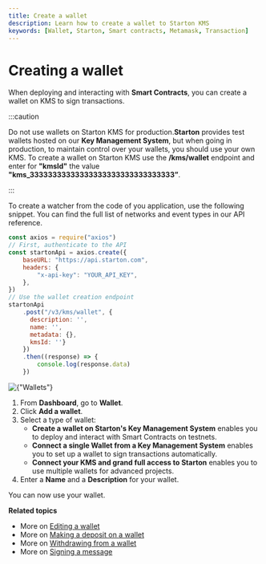 ```yaml
---
title: Create a wallet
description: Learn how to create a wallet to Starton KMS
keywords: [Wallet, Starton, Smart contracts, Metamask, Transaction]
---
```


# Creating a wallet

When deploying and interacting with **Smart Contracts**, you can create a wallet on KMS to sign transactions.

:::caution

Do not use wallets on Starton KMS for production.**Starton** provides test wallets hosted on our **Key Management System**, but when going in production, to maintain control over your wallets, you should use your own KMS. To create a wallet on Starton KMS use the **/kms/wallet** endpoint and enter for **"kmsId"** the value  **"kms_33333333333333333333333333333333”**.

:::

<Tabs>
<TabItem value="code" label="From Code">
To create a watcher from the code of you application, use the following snippet.
You can find the full list of networks and event types in our <Link to="/api-reference">API reference</Link>.

```js
const axios = require("axios")
// First, authenticate to the API
const startonApi = axios.create({
	baseURL: "https://api.starton.com",
	headers: {
		"x-api-key": "YOUR_API_KEY",
	},
})
// Use the wallet creation endpoint
startonApi
	.post("/v3/kms/wallet", {
	  description: '', 
	  name: '', 
	  metadata: {}, 
	  kmsId: ''}
	})
	.then((response) => {
		console.log(response.data)
	})
```
</TabItem>
<TabItem value="dashboard" label="From Webapp">
<Image img={Withdraw} alt={"Wallets"} />

1. From **Dashboard**, go to **Wallet**.
1. Click **Add a wallet**.
1. Select a type of wallet:
    - **Create a wallet on Starton's Key Management System** enables you to deploy and interact with Smart Contracts on testnets.
    - **Connect a single Wallet from a Key Management System** enables you to set up a wallet to sign transactions automatically.
    - **Connect your KMS and grand full access to Starton** enables you to use multiple wallets for advanced projects.
1. Enter a **Name** and a **Description** for your wallet.

You can now use your wallet.


</TabItem>
</Tabs>

**Related topics**

-   More on [Editing a wallet](/docs/wallet/editing-a-wallet)
-   More on [Making a deposit on a wallet](/docs/wallet/deposit-on-wallet)
-   More on [Withdrawing from a wallet](/docs/wallet/withdraw)
-   More on [Signing a message](/docs/wallet/message-signing)
